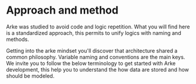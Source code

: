 # Approach and method
Arke was studied to avoid code and logic repetition. What you will find here is a standardized approach, this permits
to unify logics with naming and methods.

Getting into the arke mindset you'll discover that architecture shared a common philosophy. Variable naming and conventions
are the main keys. We invite you to follow the below terminology to get started with Arke development, this help you to
understand the how data are stored and how should be modeled.
